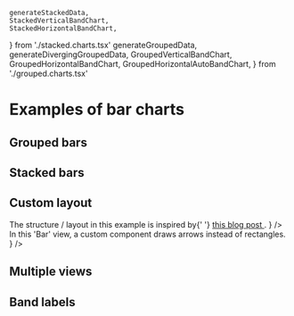     generateStackedData,
    StackedVerticalBandChart,
    StackedHorizontalBandChart,
} from './stacked.charts.tsx'
    generateGroupedData,
    generateDivergingGroupedData,
    GroupedVerticalBandChart,
    GroupedHorizontalBandChart,
    GroupedHorizontalAutoBandChart,
} from './grouped.charts.tsx'

<Meta title="Gallery/Bar charts" />

# Examples of bar charts

## Grouped bars

<Canvas>
    <Story name="grouped, vertical">
        <Controller generator={generateGroupedData} chart={GroupedVerticalBandChart} />
    </Story>
</Canvas>

<Canvas>
    <Story name="grouped, horizontal">
        <Controller generator={generateGroupedData} chart={GroupedHorizontalBandChart} />
    </Story>
</Canvas>

<Canvas>
    <Story name="grouped, diverging">
        <Controller
            generator={generateDivergingGroupedData}
            chart={GroupedHorizontalAutoBandChart}
        />
    </Story>
</Canvas>

## Stacked bars

<Canvas>
    <Story name="stacked, vertical">
        <Controller generator={generateStackedData} chart={StackedVerticalBandChart} />
    </Story>
</Canvas>

<Canvas>
    <Story name="stacked, horizontal">
        <Controller generator={generateStackedData} chart={StackedHorizontalBandChart} />
    </Story>
</Canvas>

## Custom layout

<Canvas>
    <Story name="custom layout">
        <Controller
            generator={generateCustomGroupsBarData}
            chart={CustomGroupsBarChart}
            steps={['axes', 'A', 'B', 'C']}
        />
    </Story>
</Canvas>

<Canvas>
    <Story name="survey">
        <Controller
            generator={generateSurveyData}
            chart={SurveyBarChart}
            comment={
                <span>
                    The structure / layout in this example is inspired by{' '}
                    <a href="https://observablehq.com/@observablehq/plot-diverging-stacked-bar">
                        this blog post
                    </a>
                    .
                </span>
            }
        />
    </Story>
</Canvas>

<Canvas>
    <Story name="arrows">
        <Controller
            generator={generateArrowsData}
            chart={ArrowsBarChart}
            steps={['axes', 'data']}
            comment={
                <span>
                    In this 'Bar' view, a custom component draws arrows instead of rectangles.
                </span>
            }
        />
    </Story>
</Canvas>

## Multiple views

<Canvas>
    <Story name="multiple views">
        <Controller generator={generateMultiViewsData} chart={MultipleViewsBarChart} />
    </Story>
</Canvas>

## Band labels

<Canvas>
    <Story name="band labels">
        <Controller generator={generateBandLabelsData} chart={BandLabelsChart} />
    </Story>
</Canvas>
